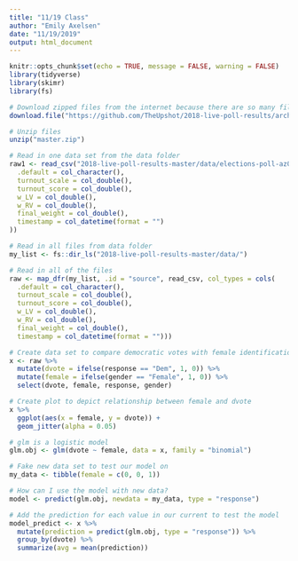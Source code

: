 ```yaml
---
title: "11/19 Class"
author: "Emily Axelsen"
date: "11/19/2019"
output: html_document
---
```


```r
knitr::opts_chunk$set(echo = TRUE, message = FALSE, warning = FALSE)
library(tidyverse)
library(skimr)
library(fs)
```

```r
# Download zipped files from the internet because there are so many files
download.file("https://github.com/TheUpshot/2018-live-poll-results/archive/master.zip", destfile = "master.zip")

# Unzip files
unzip("master.zip")

# Read in one data set from the data folder
raw1 <- read_csv("2018-live-poll-results-master/data/elections-poll-az02-1.csv", col_types = cols(
  .default = col_character(),
  turnout_scale = col_double(),
  turnout_score = col_double(),
  w_LV = col_double(),
  w_RV = col_double(),
  final_weight = col_double(),
  timestamp = col_datetime(format = "")
))
```


```r
# Read in all files from data folder
my_list <- fs::dir_ls("2018-live-poll-results-master/data/")

# Read in all of the files
raw <- map_dfr(my_list, .id = "source", read_csv, col_types = cols(
  .default = col_character(),
  turnout_scale = col_double(),
  turnout_score = col_double(),
  w_LV = col_double(),
  w_RV = col_double(),
  final_weight = col_double(),
  timestamp = col_datetime(format = "")))
```



```r
# Create data set to compare democratic votes with female identification
x <- raw %>%
  mutate(dvote = ifelse(response == "Dem", 1, 0)) %>%
  mutate(female = ifelse(gender == "Female", 1, 0)) %>% 
  select(dvote, female, response, gender)

# Create plot to depict relationship between female and dvote
x %>% 
  ggplot(aes(x = female, y = dvote)) +
  geom_jitter(alpha = 0.05)

# glm is a logistic model 
glm.obj <- glm(dvote ~ female, data = x, family = "binomial")

# Fake new data set to test our model on
my_data <- tibble(female = c(0, 0, 1))

# How can I use the model with new data?
model <- predict(glm.obj, newdata = my_data, type = "response")

# Add the prediction for each value in our current to test the model
model_predict <- x %>%
  mutate(prediction = predict(glm.obj, type = "response")) %>%
  group_by(dvote) %>%
  summarize(avg = mean(prediction))



```









